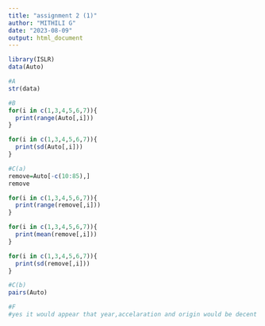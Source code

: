 ---
title: "assignment 2 (1)"
author: "MITHILI G"
date: "2023-08-09"
output: html_document
---

```{r}
library(ISLR)
data(Auto)
```
```{r}
#A
str(data)
```
```{r}
#B
for(i in c(1,3,4,5,6,7)){
  print(range(Auto[,i]))
}
```
```{r}
for(i in c(1,3,4,5,6,7)){
  print(sd(Auto[,i]))
}
```
```{r}
#C(a)
remove=Auto[-c(10:85),]
remove
```
```{r}
for(i in c(1,3,4,5,6,7)){
  print(range(remove[,i]))
}
```
```{r}
for(i in c(1,3,4,5,6,7)){
  print(mean(remove[,i]))
}
```
```{r}
for(i in c(1,3,4,5,6,7)){
  print(sd(remove[,i]))
}
```
```{r}
#C(b)
pairs(Auto)
```
```{r}
#F
#yes it would appear that year,accelaration and origin would be decent predictors of mpg
```

